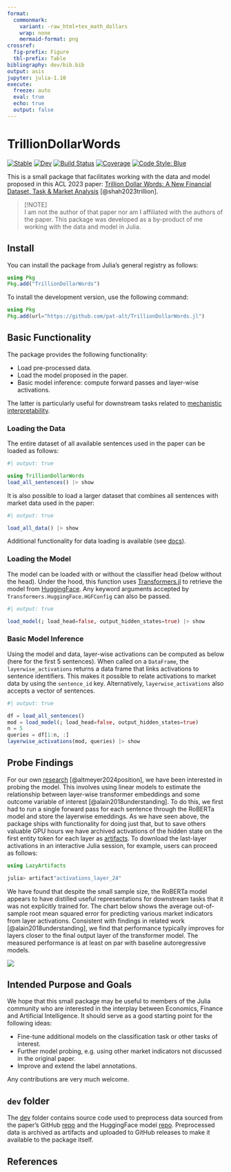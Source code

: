 ```yaml
---
format: 
  commonmark:
    variant: -raw_html+tex_math_dollars
    wrap: none
    mermaid-format: png
crossref:
  fig-prefix: Figure
  tbl-prefix: Table
bibliography: dev/bib.bib
output: asis
jupyter: julia-1.10
execute: 
  freeze: auto
  eval: true
  echo: true
  output: false
---
```


# TrillionDollarWords

[![Stable](https://img.shields.io/badge/docs-stable-blue.svg)](https://pat-alt.github.io/TrillionDollarWords.jl/stable/)
[![Dev](https://img.shields.io/badge/docs-dev-blue.svg)](https://pat-alt.github.io/TrillionDollarWords.jl/dev/)
[![Build Status](https://github.com/pat-alt/TrillionDollarWords.jl/actions/workflows/CI.yml/badge.svg?branch=main)](https://github.com/pat-alt/TrillionDollarWords.jl/actions/workflows/CI.yml?query=branch%3Amain)
[![Coverage](https://codecov.io/gh/pat-alt/TrillionDollarWords.jl/branch/main/graph/badge.svg)](https://codecov.io/gh/pat-alt/TrillionDollarWords.jl)
[![Code Style: Blue](https://img.shields.io/badge/code%20style-blue-4495d1.svg)](https://github.com/invenia/BlueStyle)

This is a small package that facilitates working with the data and model proposed in this ACL 2023 paper: [Trillion Dollar Words: A New Financial Dataset, Task & Market Analysis](https://arxiv.org/abs/2305.07972) [@shah2023trillion].

> [!NOTE]  
> I am not the author of that paper nor am I affiliated with the authors of the paper. This package was developed as a by-product of me working with the data and model in Julia.

## Install

You can install the package from Julia's general registry as follows:

``` julia
using Pkg
Pkg.add("TrillionDollarWords")
```

To install the development version, use the following command:

``` julia
using Pkg
Pkg.add(url="https://github.com/pat-alt/TrillionDollarWords.jl")
```

## Basic Functionality

The package provides the following functionality:

- Load pre-processed data.
- Load the model proposed in the paper. 
- Basic model inference: compute forward passes and layer-wise activations.

The latter is particularly useful for downstream tasks related to [mechanistic interpretability](https://en.wikipedia.org/wiki/Large_language_model#Interpretation).

### Loading the Data

The entire dataset of all available sentences used in the paper can be loaded as follows:

```julia
#| output: true

using TrillionDollarWords
load_all_sentences() |> show
```

It is also possible to load a larger dataset that combines all sentences with market data used in the paper:

```julia
#| output: true

load_all_data() |> show
```

Additional functionality for data loading is available (see [docs](https://www.paltmeyer.com/TrillionDollarWords.jl/dev/)).

### Loading the Model

The model can be loaded with or without the classifier head (below without the head). Under the hood, this function uses [Transformers.jl](https://github.com/chengchingwen/Transformers.jl) to retrieve the model from [HuggingFace](https://huggingface.co/gtfintechlab/FOMC-RoBERTa?text=A+very+hawkish+stance+excerted+by+the+doves). Any keyword arguments accepted by `Transformers.HuggingFace.HGFConfig` can also be passed.

```julia
#| output: true

load_model(; load_head=false, output_hidden_states=true) |> show
```

### Basic Model Inference

Using the model and data, layer-wise activations can be computed as below (here for the first 5 sentences). When called on a `DataFrame`, the `layerwise_activations` returns a data frame that links activations to sentence identifiers. This makes it possible to relate activations to market data by using the `sentence_id` key. Alternatively, `layerwise_activations` also accepts a vector of sentences.

```julia
#| output: true

df = load_all_sentences()
mod = load_model(; load_head=false, output_hidden_states=true)
n = 5
queries = df[1:n, :]
layerwise_activations(mod, queries) |> show
```

## Probe Findings

For our own [research](https://arxiv.org/abs/2402.03962) [@altmeyer2024position], we have been interested in probing the model. This involves using linear models to estimate the relationship between layer-wise transformer embeddings and some outcome variable of interest [@alain2018understanding]. To do this, we first had to run a single forward pass for each sentence through the RoBERTa model and store the layerwise emeddings. As we have seen above, the package ships with functionality for doing just that, but to save others valuable GPU hours we have archived activations of the hidden state on the first entity token for each layer as [artifacts](https://github.com/pat-alt/TrillionDollarWords.jl/releases/tag/activations_2024-01-17). To download the last-layer activations in an interactive Julia session, for example, users can proceed as follows:

``` julia
using LazyArtifacts

julia> artifact"activations_layer_24"
```

We have found that despite the small sample size, the RoBERTa model appears to have distilled useful representations for downstream tasks that it was not explicitly trained for. The chart below shows the average out-of-sample root mean squared error for predicting various market indicators from layer activations. Consistent with findings in related work [@alain2018understanding], we find that performance typically improves for layers closer to the final output layer of the transformer model. The measured performance is at least on par with baseline autoregressive models.

![](https://raw.githubusercontent.com/pat-alt/TrillionDollarWords.jl/11-activations-for-cls-head/dev/juliacon/rmse_pca_128.png)

## Intended Purpose and Goals

We hope that this small package may be useful to members of the Julia community who are interested in the interplay between Economics, Finance and Artificial Intelligence. It should serve as a good starting point for the following ideas:

- Fine-tune additional models on the classification task or other tasks of interest.
- Further model probing, e.g. using other market indicators not discussed in the original paper.
- Improve and extend the label annotations. 

Any contributions are very much welcome.

## `dev` folder

The [dev](/dev/) folder contains source code used to preprocess data sourced from the paper's GitHub [repo](https://github.com/gtfintechlab/fomc-hawkish-dovish) and the HuggingFace model [repo](https://huggingface.co/gtfintechlab/FOMC-RoBERTa?text=A+very+hawkish+stance+excerted+by+the+doves). Preprocessed data is archived as artifacts and uploaded to GitHub releases to make it available to the package itself.

## References